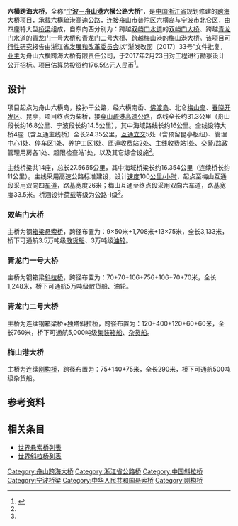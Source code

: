 {{noteTA
|1=zh-hans:斜拉桥;zh-hk:斜拉橋;zh-tw:斜張橋;
}}
{{ZJ Future infrastructure}}
{{Infobox Bridge
|bridge_name=六横跨海大桥
|native_name=
|native_name_lang=
|image=
|image_size=
|caption=
|other_name=
|carries={{China Expwy Name|S21|P=Zhejiang}}
|crosses=[[双屿门水道|双屿门水道]]、[[青龙门水道|青龙门水道]]、[[梅山港|梅山港]]
|locale={{flagicon|CHN}} [[浙江省|浙江省]]，[[舟山市|舟山市]]－[[宁波市|宁波市]]
|owner=舟山六横跨海大桥有限公司
|maint=
|architect=
|designer=
|engineering=
|design=[[悬索桥|悬索桥]]、[[斜拉桥|斜拉桥]]、[[刚构桥|刚构桥]]
|material=
|length=
|width=
|height=
|mainspan={{Convert|1708|m|ft}}
|spans=
|pierswater=
|clearance=
|below=
|builder=
|traffic=
|toll=
|begin=
|complete=
|cost=
|open=
|closed=
|followed=
|coordinates={{Coord|29.722648|N|122.039750|E|region:cn_type:landmark|display=it}}
|map_cue=
|map_image=
|map_text=
|map_width=
|lat=
|long=
|extra={{Location map|China Zhejiang|label=|lat=29.722648|long=122.039750|mark=|marksize=6|position=|width=|float=center|caption=六横跨海大桥在浙江省的位置}}
}}
'''六横跨海大桥'''，全称“'''[[宁波舟山港|宁波－舟山港]]六横公路大桥'''”，是[[中国|中国]][[浙江省|浙江省]]规划修建的[[跨海大桥|跨海大桥]]项目，承载[[六横疏港高速公路|六横疏港高速公路]]，连接[[舟山市|舟山市]][[普陀区_(舟山市)|普陀区]][[六横岛|六横岛]]与[[宁波市|宁波市]][[北仑区|北仑区]]，由四座特大型[[桥梁|桥梁]]组成，自东向西分别为：跨越[[双屿门水道|双屿门水道]]的[[双屿门大桥|双屿门大桥]]、跨越[[青龙门水道|青龙门水道]]的[[青龙门一号大桥|青龙门一号大桥]]和[[青龙门二号大桥|青龙门二号大桥]]、跨越[[梅山港|梅山港]]的[[梅山港大桥|梅山港大桥]]。该项目[[可行性研究|可行性研究]]报告由浙江省[[发展和改革委员会|发展和改革委员会]]以“浙发改函〔2017〕33号”文件批复，[[业主|业主]]为舟山六横跨海大桥有限责任公司，于2017年2月23日对工程进行勘察设计公开[[招标|招标]]。项目估算总[[投资|投资]]约176.5亿元[[人民币|人民币]]<ref name="kcsj">{{cite web|url=http://www.moc.gov.cn/st2010/zhejiang/zj_zhaobiaoxx/zbxx_zhaobiaogg/201702/t20170223_2168206.html|title=浙江省宁波-舟山港六横公路大桥工程勘察设计招标公告|date=2017-02-23|publisher=浙江省交通运输厅|author=舟山市六横跨海大桥建设指挥部|deadurl=yes|archiveurl=https://web.archive.org/web/20170227234916/http://www.moc.gov.cn/st2010/zhejiang/zj_zhaobiaoxx/zbxx_zhaobiaogg/201702/t20170223_2168206.html|archivedate=2017-02-27|accessdate=2017-02-27}}</ref>。

== 设计 ==
项目起点为舟山六横岛，接孙干公路，经六横南岙、[[佛渡岛|佛渡岛]]、北仑[[梅山岛|梅山岛]]、[[春晓开发区|春晓开发区]]、昆亭，项目终点为柴桥，接[[穿山疏港高速公路|穿山疏港高速公路]]，路线全长约31.3公里（舟山段长约16.8公里、宁波段长约14.5公里），其中海域路线长约16公里。全线设特大桥4座（含互通主线桥）全长24.35公里，[[互通立交|互通立交]]5处（含预留昆亭枢纽）、管理中心1处、停车区1处、养护工区1处、[[匝道|匝道]][[收费站|收费站]]2处、主线收费站1处、[[交警|交警]]/路政管理用房各1处、超限检查站1处，以及其它综合设施<ref name="kcsj"/>。

主线桥梁共14座，总长27.5665公里，其中海域桥梁长约16.354公里（连续桥长约11公里）。主线采用高速公路标准建设，设计[[速度|速度]]100[[公里/小时|公里/小时]]，起点至梅山互通段采用双向四[[车道|车道]]，路基宽度26米；梅山互通至终点段采用双向六车道，路基宽度33.5米。桥涵设计[[荷载|荷载]]等级为公路-Ⅰ级<ref name="kcsj"/>。

=== 双屿门大桥 ===
主桥为钢[[箱梁|箱梁]][[悬索桥|悬索桥]]，跨径布置为：9×50米+1,708米+13×75米，全长3,133米，桥下可通航3.5万吨级[[散货船|散货船]]、3万吨级[[油轮|油轮]]。

=== 青龙门一号大桥 ===
主桥为钢箱梁[[斜拉桥|斜拉桥]]，跨径布置为：70+70+106+756+106+70+70米，全长1,248米，桥下可通航5万吨级散货船、油轮。

=== 青龙门二号大桥 ===
主桥为连续钢箱梁桥+独塔斜拉桥，跨径布置为：120+400+120+60+60米，全长760米，桥下可通航5,000吨级[[集装箱船|集装箱船]]、[[杂货船|杂货船]]。

=== 梅山港大桥 ===
主桥为连续[[刚构桥|刚构桥]]，跨径布置为：75+140+75米，全长290米，桥下可通航500吨级杂货船。

==参考资料==
{{reflist}}

==相关条目==
* [[世界悬索桥列表|世界悬索桥列表]]
* [[世界斜拉桥列表|世界斜拉桥列表]]

{{宁波桥梁}}
{{舟山跨海大桥}}
{{DEFAULTSORT:L}}
[[Category:舟山跨海大桥|Category:舟山跨海大桥]]
[[Category:浙江省公路桥|Category:浙江省公路桥]]
[[Category:中国斜拉桥|Category:中国斜拉桥]]
[[Category:宁波桥梁|Category:宁波桥梁]]
[[Category:中华人民共和国悬索桥|Category:中华人民共和国悬索桥]]
[[Category:刚构桥|Category:刚构桥]]
